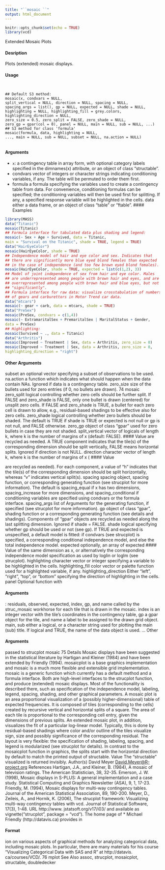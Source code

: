 ```yaml
---
title: "``mosaic ``"
output: html_document
---
```


```r
knitr::opts_chunk$set(echo = TRUE)
library(vcd)
```

Extended Mosaic Plots

#### Desription

Plots (extended) mosaic displays.

#### Usage
<pre><code>

## Default S3 method:
mosaic(x, condvars = NULL,
split_vertical = NULL, direction = NULL, spacing = NULL,
spacing_args = list(), gp = NULL, expected = NULL, shade = NULL,
highlighting = NULL, highlighting_fill = grey.colors, highlighting_direction = NULL,
zero_size = 0.5, zero_split = FALSE, zero_shade = NULL,
zero_gp = gpar(col = 0), panel = NULL, main = NULL, sub = NULL, ...)
## S3 method for class 'formula'
mosaic(formula, data, highlighting = NULL,
..., main = NULL, sub = NULL, subset = NULL, na.action = NULL)

</code></pre>
#### Arguments

* ``x``: a contingency table in array form, with optional category labels specified in the
dimnames(x) attribute, or an object of class "structable".
* condvars vector of integers or character strings indicating conditioning variables, if any.
The table will be permuted to order them first.
* formula a formula specifying the variables used to create a contingency table from data.
For convenience, conditioning formulas can be specified; the conditioning variables
will then be used first for splitting. If any, a specified response variable
will be highlighted in the cells.
data either a data frame, or an object of class "table" or "ftable".
#### Examples
```r

library(MASS)
data("Titanic")
mosaic(Titanic)
## Formula interface for tabulated data plus shading and legend:
mosaic(~ Sex + Age + Survived, data = Titanic,
main = "Survival on the Titanic", shade = TRUE, legend = TRUE)
data("HairEyeColor")
mosaic(HairEyeColor, shade = TRUE)
## Independence model of hair and eye color and sex. Indicates that
## there are significantly more blue eyed blond females than expected
## in the case of independence (and too few brown eyed blond females).
mosaic(HairEyeColor, shade = TRUE, expected = list(c(1,2), 3))
## Model of joint independence of sex from hair and eye color. Males
## are underrepresented among people with brown hair and eyes, and are
## overrepresented among people with brown hair and blue eyes, but not
## "significantly".
## Formula interface for raw data: visualize crosstabulation of numbers
## of gears and carburettors in Motor Trend car data.
data("mtcars")
mosaic(~ gear + carb, data = mtcars, shade = TRUE)
data("PreSex")
mosaic(PreSex, condvars = c(1,4))
mosaic(~ ExtramaritalSex + PremaritalSex | MaritalStatus + Gender,
data = PreSex)
## Highlighting:
mosaic(Survived ~ ., data = Titanic)
data("Arthritis")
mosaic(Improved ~ Treatment | Sex, data = Arthritis, zero_size = 0)
mosaic(Improved ~ Treatment | Sex, data = Arthritis, zero_size = 0,
highlighting_direction = "right")
```
#### Other Arguments
subset an optional vector specifying a subset of observations to be used.
na.action a function which indicates what should happen when the data contain NAs. Ignored
if data is a contingency table.
zero_size size of the bullets used for zero entries (if 0, no bullets are drawn).
74 mosaic
zero_split logical controlling whether zero cells should be further split. If FALSE and
zero_shade is FALSE, only one bullet is drawn (centered) for unsplit zero cells.
If FALSE and zero_shade is TRUE, a bullet for each zero cell is drawn to allow,
e.g., residual-based shadings to be effective also for zero cells.
zero_shade logical controlling whether zero bullets should be shaded. The default is TRUE if
shade is TRUE or expected is not null or gp is not null, and FALSE otherwise.
zero_gp object of class "gpar" used for zero bullets in case they are not shaded.
split_vertical vector of logicals of length k, where k is the number of margins of x (default:
FALSE). 
#### Value 
 are recycled as needed. A TRUE component indicates that the
tile(s) of the corresponding dimension should be split vertically, FALSE means
horizontal splits. Ignored if direction is not NULL.
direction character vector of length k, where k is the number of margins of x (
#### Value 

are recycled as needed). For each component, a value of "h" indicates that the
tile(s) of the corresponding dimension should be split horizontally, whereas "v"
indicates vertical split(s).
spacing spacing object, spacing function, or corresponding generating function (see strucplot
for more information). The default is spacing_equal if x has two dimensions,
spacing_increase for more dimensions, and spacing_conditional if conditioning
variables are specified using condvars or the formula interface.
spacing_args list of  Arguments
 for the generating function, if specified (see strucplot for
more information).
gp object of class "gpar", shading function or a corresponding generating function
(see details and shadings). Components of "gpar" objects are recycled as
needed along the last splitting dimension. Ignored if shade = FALSE.
shade logical specifying whether gp should be used or not (see gp). If TRUE and
expected is unspecified, a default model is fitted: if condvars (see strucplot)
is specified, a corresponding conditional independence model, and else the total
independence model.
expected optionally, an array of expected 
#### Value 
 of the same dimension as x, or alternatively
the corresponding independence model specification as used by loglin
or loglm (see strucplot).
highlighting character vector or integer specifying a variable to be highlighted in the cells.
highlighting_fill
color vector or palette function used for a highlighted variable, if any.
highlighting_direction
Either "left", "right", "top", or "bottom" specifying the direction of highlighting
in the cells.
panel Optional function with 
</code></pre>
#### Arguments
: residuals, observed, expected, index,
gp, and name called by the struc_mosaic workhorse for each tile that is drawn
in the mosaic. index is an integer vector with the tile's coordinates in the contingency
table, gp a gpar object for the tile, and name a label to be assigned to
the drawn grid object.
main, sub either a logical, or a character string used for plotting the main (sub) title. If
logical and TRUE, the name of the data object is used.
... Other 
</code></pre>
#### Arguments
 passed to strucplot
mosaic 75
Details
Mosaic displays have been suggested in the statistical literature by Hartigan and Kleiner (1984) and
have been extended by Friendly (1994). mosaicplot is a base graphics implementation and mosaic
is a much more flexible and extensible grid implementation.
mosaic is a generic function which currently has a default method and a formula interface. Both
are high-level interfaces to the strucplot function, and produce (extended) mosaic displays. Most
of the functionality is described there, such as specification of the independence model, labeling,
legend, spacing, shading, and other graphical parameters.
A mosaic plot is an area proportional visualization of a (possibly higher-dimensional) table of expected
frequencies. It is composed of tiles (corresponding to the cells) created by recursive vertical
and horizontal splits of a square. The area of each tile is proportional to the corresponding cell
entry, given the dimensions of previous splits.
An extended mosaic plot, in addition, visualizes the fit of a particular log-linear model. Typically,
this is done by residual-based shadings where color and/or outline of the tiles visualize sign, size
and possibly significance of the corresponding residual.
The layout is very flexible: the specification of shading, labeling, spacing, and legend is modularized
(see strucplot for details).
In contrast to the mosaicplot function in graphics, the splits start with the horizontal direction by
default to match the printed output of structable.
Value
The "structable" visualized is returned invisibly.
Author(s)
David Meyer <David.Meyer@R-project.org>
References
Hartigan, J.A., and Kleiner, B. (1984), A mosaic of television ratings. The American Statistician,
38, 32-35.
Emerson, J. W. (1998), Mosaic displays in S-PLUS: A general implementation and a case study.
Statistical Computing and Graphics Newsletter (ASA), 9, 1, 17-23.
Friendly, M. (1994), Mosaic displays for multi-way contingency tables. Journal of the American
Statistical Association, 89, 190-200.
Meyer, D., Zeileis, A., and Hornik, K. (2006), The strucplot framework: Visualizing multi-way
contingency tables with vcd. Journal of Statistical Software, 17(3), 1-48. URL http://www.
jstatsoft.org/v17/i03/ and available as vignette("strucplot", package = "vcd").
The home page of * Michael Friendly (http://datavis.ca) provides in
</code></pre>
#### Format 
ion on various aspects
of graphical methods for analyzing categorical data, including mosaic plots. In particular, there are
many materials for his course "Visualizing Categorical Data with SAS and R" at http://datavis.
ca/courses/VCD/.
76 mplot
See Also
assoc, strucplot, mosaicplot, structable, doubledecker

